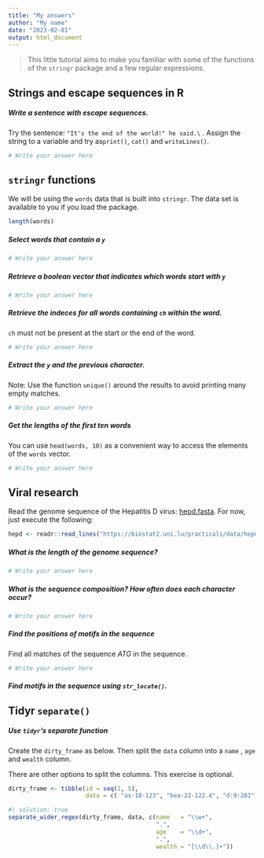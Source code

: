 ```yaml
---
title: "My answers"
author: "My name"
date: "2023-02-01"
output: html_document
---
```





> This little tutorial aims to make you familiar with some of the functions of the `stringr` package and a few regular expressions. 



## Strings and escape sequences in R

##### Write a sentence with escape sequences.
Try the sentence: `"It's the end of the world!" he said.\` . 
Assign the string to a variable and try as`print()`, `cat()` and `writeLines()`.

```r
# Write your answer here
```


## `stringr` functions 

We will be using the `words` data that is built into `stringr`. 
The data set is available to you if you load the package.

```r
length(words)
```


##### Select words that contain a `y`

```r
# Write your answer here
```


##### Retrieve a boolean vector that indicates which words start with `y`

```r
# Write your answer here
```


##### Retrieve the indeces for all words containing `ch` within the word. 

`ch` must not be present at the start or the end of the word. 

```r
# Write your answer here
```


##### Extract the `y` and the previous character.

Note: Use the function `unique()` around the results to avoid printing many empty matches.

```r
# Write your answer here
```



##### Get the lengths of the first ten words

You can use `head(words, 10)` as a convenient way to access the elements of the `words` vector.
```r
# Write your answer here
```



## Viral research 

Read the genome sequence of the Hepatitis D virus: [hepd.fasta](https://biostat2.uni.lu/practicals/data/hepd.fasta).
For now, just execute the following:

```r
hepd <- readr::read_lines("https://biostat2.uni.lu/practicals/data/hepd.fasta")
```

##### What is the length of the genome sequence?

```r
# Write your answer here
```


##### What is the sequence composition? How often does each character occur?

```r
# Write your answer here
```



##### Find the positions of motifs in the sequence  

Find all matches of the sequence $ATG$ in the sequence. 

```r
# Write your answer here
```



##### Find motifs in the sequence using `str_locate()`. 



## Tidyr `separate()`

##### Use `tidyr`'s separate function

Create the `dirty_frame` as below. Then split the `data` column into a `name` ,  `age` and `wealth` column.  

There are other options to split the columns. This exercise is optional.


```r
dirty_frame <- tibble(id = seq(1, 5),
                      data = c( "as-18-123", "bea-22-122.4", "d:9:201", 'fred-23-222', 'gunter=58=56'))
```


```r
#| solution: true 
separate_wider_regex(dirty_frame, data, c(name   = "\\w+", 
                                          ".", 
                                          age    = "\\d+",
                                          ".",
                                          wealth = "[\\d\\.]+"))

```

